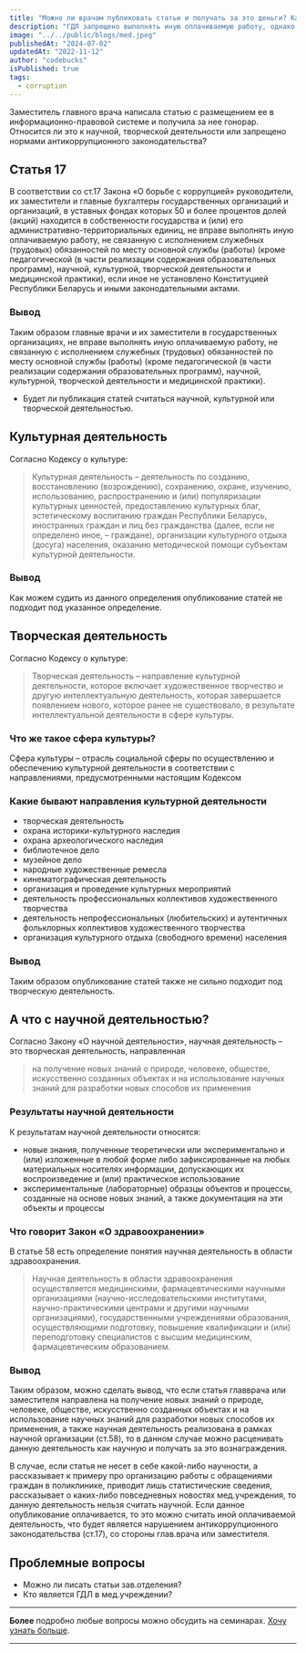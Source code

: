 ```yaml
---
title: "Можно ли врачам публиковать статьи и получать за это деньги? Карты, деньги, два шприца."
description: "ГДЛ запрещено выполнять иную оплачиваемую работу, однако есть ли случаи когда законным способом можно получить вознаграждение.Давайте разбираться"
image: "../../public/blogs/med.jpeg"
publishedAt: "2024-07-02"
updatedAt: "2022-11-12"
author: "codebucks"
isPublished: true
tags:
  - corruption
---
```


Заместитель главного врача написала статью с размещением ее в информационно-правовой
системе и получила за нее гонорар. Относится ли это к научной, творческой
деятельности или запрещено нормами антикоррупционного законодательства?

## Статья 17

В соответствии со ст.17 Закона «О борьбе с коррупцией» руководители, их
заместители и главные бухгалтеры государственных организаций и организаций,
в уставных фондах которых 50 и более процентов долей (акций) находится в собственности
государства и (или) его административно-территориальных единиц, не вправе выполнять иную оплачиваемую
работу, не связанную с исполнением служебных (трудовых) обязанностей по месту основной службы (работы)
(кроме педагогической (в части реализации содержания образовательных программ), научной, культурной,
творческой деятельности и медицинской практики),
если иное не установлено Конституцией Республики Беларусь и иными законодательными актами.

### Вывод

Таким образом главные врачи и их заместители в государственных организациях,
не вправе выполнять иную оплачиваемую работу, не связанную с исполнением служебных
(трудовых) обязанностей по месту основной службы (работы) (кроме педагогической
(в части реализации содержания образовательных программ),
научной, культурной, творческой деятельности и медицинской практики).

- Будет ли публикация статей считаться научной, культурной или творческой деятельностью.

## Культурная деятельность

Согласно Кодексу о культуре:

> Культурная деятельность – деятельность по созданию, восстановлению (возрождению),
> сохранению, охране, изучению, использованию, распространению и (или) популяризации
> культурных ценностей, предоставлению культурных благ, эстетическому воспитанию граждан
> Республики Беларусь, иностранных граждан и лиц без гражданства (далее, если не определено
> иное, – граждане), организации
> культурного отдыха (досуга) населения, оказанию методической помощи субъектам культурной деятельности.

### Вывод

Как можем судить из данного определения опубликование статей не подходит под указанное определение.

## Творческая деятельность

Согласно Кодексу о культуре:

> Творческая деятельность – направление культурной деятельности,
> которое включает художественное творчество и другую интеллектуальную
> деятельность, которая завершается появлением нового,
> которое ранее не существовало, в результате интеллектуальной деятельности в сфере культуры.

### Что же такое сфера культуры?

Сфера культуры – отрасль социальной сферы по осуществлению и обеспечению культурной
деятельности в соответствии с направлениями, предусмотренными настоящим Кодексом

### Какие бывают направления культурной деятельности

- творческая деятельность
- охрана историки-культурного наследия
- охрана археологического наследия
- библиотечное дело
- музейное дело
- народные художественные ремесла
- кинематографическая деятельность
- организация и проведение культурных мероприятий
- деятельность профессиональных коллективов художественного творчества
- деятельность непрофессиональных (любительских) и аутентичных фольклорных коллективов художественного творчества
- организация культурного отдыха (свободного времени) населения

### Вывод

Таким образом опубликование статей также не сильно подходит под творческую деятельность.

## А что с научной деятельностью?

Согласно Закону «О научной деятельности», научная деятельность – это творческая деятельность, направленная

> на получение новых знаний о природе, человеке, обществе, искусственно созданных объектах и
> на использование научных знаний для разработки новых способов их применения

### Результаты научной деятельности

К результатам научной деятельности относятся:

- новые знания, полученные теоретически или экспериментально и (или) изложенные в любой форме либо зафиксированные на любых материальных носителях информации, допускающих их воспроизведение и (или) практическое использование
- экспериментальные (лабораторные) образцы объектов и процессы, созданные на основе новых знаний, а также документация на эти объекты и процессы

### Что говорит Закон «О здравоохранении»

В статье 58 есть определение понятия научная деятельность в области здравоохранения.

> Научная деятельность в области здравоохранения осуществляется медицинскими,
> фармацевтическими научными организациями (научно-исследовательскими институтами, научно-практическими центрами и другими научными организациями), государственными учреждениями образования, осуществляющими подготовку, повышение квалификации и (или)
> переподготовку специалистов с высшим медицинским, фармацевтическим образованием.

### Вывод

Таким образом, можно сделать вывод, что если статья главврача или заместителя
направлена на получение новых знаний о природе, человеке, обществе, искусственно
созданных объектах и на использование научных знаний для разработки новых способов
их применения, а также научная деятельность реализована в рамках научной организации (ст.58), то
в данном случае можно расценивать данную деятельность как научную и получать за это вознаграждения.

В случае, если статья не несет в себе какой-либо научности, а рассказывает к
примеру про организацию работы с обращениями граждан в поликлинике, приводит лишь
статистические сведения, рассказывает о каких-либо повседневных новостях мед.учреждения,
то данную деятельность нельзя считать научной. Если данное опубликование оплачивается, то это
можно считать иной оплачиваемой деятельность, что будет
является нарушением антикоррупционного законодательства (ст.17), со стороны глав.врача или заместителя.

## Проблемные вопросы

- Можно ли писать статьи зав.отделения?
- Кто является ГДЛ в мед.учреждении?

---

**Более** подробно любые вопросы можно обсудить на семинарах. [Хочу узнать больше](../contact).

---
